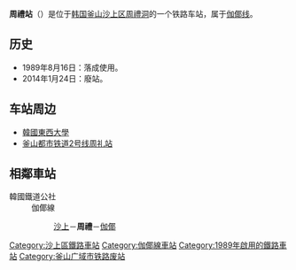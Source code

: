 {{unreferenced|time=2014-08-09T13:11:39+00:00}}
{{朝鮮半島車站資訊
|公司色 = #0066b3
|文字色 = 
|站名 = 周禮站<br />{{lang|en|Jurye}}
|圖片 =Korail Gaya Line Jurye Station.jpg
|pxl = 
|圖片說明 =车站外貌
|車站編號 = 
|前一站 = [[沙上站_(韩国铁道公社)|沙上]]
|前一站距離 =1.9
|後一站距離 =3.2
|後一站 = [[伽倻站_(韩国铁道公社)|伽倻]]
|所屬路線 = [[伽倻线|伽倻线]]
|距離 = 1.9
|起點站 = [[沙上站_(韩国铁道公社)|沙上]]
|諺文 = 주례역
|朝鮮漢字 = 周禮驛
|文觀部式 =Jurye-yeok 
|馬-賴式 =
|副站名 = 
|停站路線數 = 
|所屬公司 = [[韩国铁道公社|韩国铁道公社]]
|所在地 =[[釜山|釜山]][[沙上区|沙上区]][[周禮洞|周禮洞]]
|車站構造 = 地面车站
|月台配置 = 1面1线
|啟用年月日 = 1989年8月16日
|廢站年月日 = 2014年1月24日
|上下車人次 =
|統計年度 =
|轉車 = [[釜山都市铁道2号线|釜山都市铁道2号线]][[周礼站_(釜山交通公社)|周礼站]]
|備註 = 
|全寬備註 = 
}}

'''周禮站'''（{{kor|諺=주례역|漢=周禮驛|羅=Jurye yeok|f=y}}）是位于[[韩国|韩国]][[釜山|釜山]][[沙上区|沙上区]][[周禮洞|周禮洞]]的一个铁路车站，属于[[伽倻线|伽倻线]]。

== 历史 ==
*1989年8月16日：落成使用。
*2014年1月24日：廢站。
== 车站周边 ==
*[[韓國東西大學|韓國東西大學]]
*[[釜山都市铁道2号线|釜山都市铁道2号线]][[周礼站_(釜山交通公社)|周礼站]]

== 相鄰車站 ==
;韓國鐵道公社
:伽倻線
::[[沙上站_(韓國鐵道公社)|沙上]]－'''周禮'''－[[伽倻站_(韓國鐵道公社)|伽倻]]

{{伽倻线}}

[[Category:沙上區鐵路車站|Category:沙上區鐵路車站]]
[[Category:伽倻線車站|Category:伽倻線車站]]
[[Category:1989年啟用的鐵路車站|Category:1989年啟用的鐵路車站]]
[[Category:釜山广域市铁路废站|Category:釜山广域市铁路废站]]